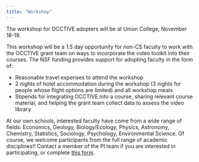 ```yaml
---
title: "Workshop"
---
```


The workshop for OCCTIVE adopters will be at Union College, November 18-19.  

This workshop will be a 1.5 day opportunity for non-CS faculty to work with the OCCTIVE grant team on ways to incorporate the video toolkit into their courses.  The NSF funding provides support for adopting faculty in the form of:

* Reasonable travel expenses to attend the workshop
* 2 nights of hotel accommodation during the workshop (3 nights for people whose flight options are limited) and all workshop meals
* Stipends for integrating OCCTIVE into a course, sharing relevant course material, and helping the grant team collect data to assess the video library

At our own schools, interested faculty have come from a wide range of fields: Economics, Geology, Biology/Ecology, Physics, Astronomy, Chemistry, Statistics, Sociology, Psychology, Environmental Science.  Of course, we welcome participants from the full range of academic disciplines!!  Contact a member of the PI team if you are interested in participating, or complete [this form](https://forms.gle/BUNLRzQes6qQ5qq46).
